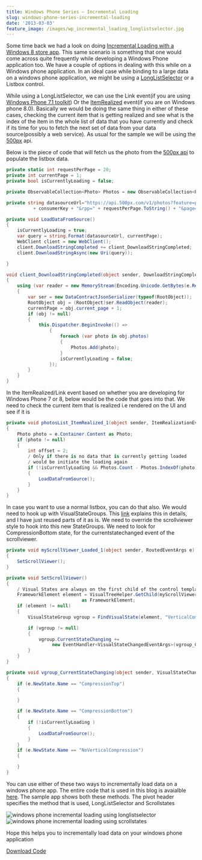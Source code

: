 ```yaml
---
title: Windows Phone Series – Incremental Loading
slug: windows-phone-series-incremental-loading
date: '2013-03-03'
feature_image: /images/wp_incremental_loading_longlistselector.jpg
---
```

Some time back we had a look on doing [Incremental Loading with a Windows 8 store app](http://rahulpnath.wordpress.com/2012/10/28/windows-8-series-incremental-loading/). This same scenario is something that one would come across quite frequently while developing a Windows Phone application too. We have a couple of options in dealing with this while on a Windows phone application. In an ideal case while binding to a large data on a windows phone application, we might be using a [LongListSelector](http://msdn.microsoft.com/en-US/library/windowsphone/develop/microsoft.phone.controls.longlistselector\(v=vs.105\).aspx) or a Listbox control.

While using a LongListSelector, we can use the Link event(if you are using [Windows Phone 7.1 toolkit](http://phone.codeplex.com/)) Or the [ItemRealized](http://msdn.microsoft.com/en-US/library/windowsphone/develop/microsoft.phone.controls.longlistselector.itemrealized\(v=vs.105\).aspx) event(if you are on Windows phone 8.0). Basically we would be doing the same thing in either of these cases, checking the current item that is getting realized and see what is the index of the item in the whole list of data that you have currently and check if its time for you to fetch the next set of data from your data source(possibly a web service). As usual for the sample we will be using the [500px](http://500px.com/popular) api.

Below is the piece of code that will fetch us the photo from the [500px api](http://developers.500px.com/) to populate the listbox data.

```csharp
private static int requestPerPage = 20;
private int currentPage = 1;
private bool isCurrentlyLoading = false;

private ObservableCollection<Photo> Photos = new ObservableCollection<Photo>();

private string datasourceUrl="https://api.500px.com/v1/photos?feature=popular&consumer_key="
          + consumerKey + "&rpp=" + requestPerPage.ToString() + "&page={0}";

private void LoadDataFromSource()
{
    isCurrentlyLoading = true;
    var query = string.Format(datasourceUrl, currentPage);
    WebClient client = new WebClient();
    client.DownloadStringCompleted += client_DownloadStringCompleted;
    client.DownloadStringAsync(new Uri(query));

}

void client_DownloadStringCompleted(object sender, DownloadStringCompletedEventArgs e)
{
    using (var reader = new MemoryStream(Encoding.Unicode.GetBytes(e.Result)))
    {
        var ser = new DataContractJsonSerializer(typeof(RootObject));
        RootObject obj = (RootObject)ser.ReadObject(reader);
        currentPage = obj.current_page + 1;
        if (obj != null)
        {
            this.Dispatcher.BeginInvoke(() =>
                {
                    foreach (var photo in obj.photos)
                    {
                        Photos.Add(photo);
                    }
                    isCurrentlyLoading = false;
                });
        }
    }
}

```

In the ItemRealized/Link event based on whether you are developing for Windows Phone 7 or 8, below would be the code that goes into that. We need to check the current item that is realized i.e rendered on the UI and see if it is

```csharp
private void photosList_ItemRealized_1(object sender, ItemRealizationEventArgs e)
{
    Photo photo = e.Container.Content as Photo;
    if (photo != null)
    {
        int offset = 2;
        / Only if there is no data that is currently getting loaded
        / would be initiate the loading again
        if (!isCurrentlyLoading && Photos.Count - Photos.IndexOf(photo) <= offset)
        {
            LoadDataFromSource();
        }
    }
}

```

In case you want to use a normal listbox, you can do that also. We would need to hook up with VisualStateGroups. This [link](http://blogs.msdn.com/b/slmperf/archive/2011/06/30/windows-phone-mango-change-listbox-how-to-detect-compression-end-of-scroll-states.aspx) explains this in details, and I have just reused parts of it as is. We need to override the scrollviewer style to hook into this new StateGroups. We need to look for CompressionBottom state, for the currentstatechanged event of the scrollviewer.

```csharp
private void myScrollViewer_Loaded_1(object sender, RoutedEventArgs e)
{
    SetScrollViewer();
}

private void SetScrollViewer()
{
    / Visual States are always on the first child of the control template
    FrameworkElement element = VisualTreeHelper.GetChild(myScrollViewer, 0)
                            as FrameworkElement;
    if (element != null)
    {
        VisualStateGroup vgroup = FindVisualState(element, "VerticalCompression");

        if (vgroup != null)
        {
            vgroup.CurrentStateChanging +=
                 new EventHandler<VisualStateChangedEventArgs>(vgroup_CurrentStateChanging);
        }
    }
}

private void vgroup_CurrentStateChanging(object sender, VisualStateChangedEventArgs e)
{
    if (e.NewState.Name == "CompressionTop")
    {

    }

    if (e.NewState.Name == "CompressionBottom")
    {
        if (!isCurrentlyLoading )
        {
            LoadDataFromSource();
        }
    }
    if (e.NewState.Name == "NoVerticalCompression")
    {

    }
}

```

You can use either of these two ways to incrementally load data on a windows phone app. The entire code that is used in this blog is avaialble [here](https://github.com/rahulpnath/IncrementalLoadingPhone). The sample app shows both these methods. The pivot header specifies the method that is used, LongListSelector and Scrollstates

![windows phone incremental loading using longlistselector](/images/wp_incremental_loading_longlistselector.jpg)![windows phone incremental loading using scrollstates](/images/wp_incremental_loading_scrollstates.jpg)

Hope this helps you to incrementally load data on your windows phone application

[Download Code](https://github.com/rahulpnath/IncrementalLoadingPhone)
